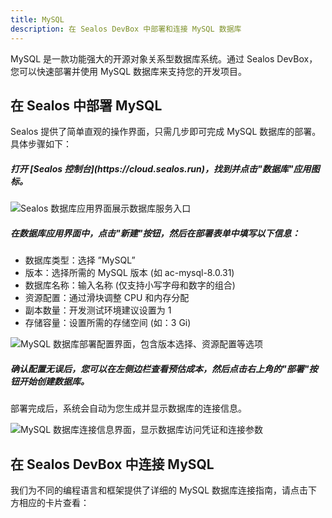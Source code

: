 ```yaml
---
title: MySQL
description: 在 Sealos DevBox 中部署和连接 MySQL 数据库
---
```


MySQL 是一款功能强大的开源对象关系型数据库系统。通过 Sealos DevBox，您可以快速部署并使用 MySQL 数据库来支持您的开发项目。

## 在 Sealos 中部署 MySQL

Sealos 提供了简单直观的操作界面，只需几步即可完成 MySQL 数据库的部署。具体步骤如下：

<div className='fd-steps [&_h5]:fd-step'>

<h5>打开 [Sealos 控制台](https://cloud.sealos.run)，找到并点击"数据库"应用图标。</h5>

![Sealos 数据库应用界面展示数据库服务入口](./images/sealos-postgresql-database-entry.zh-cn.jpg)

<h5>在数据库应用界面中，点击"新建"按钮，然后在部署表单中填写以下信息：</h5>

   - 数据库类型：选择 ”MySQL”
   - 版本：选择所需的 MySQL 版本 (如 ac-mysql-8.0.31)
   - 数据库名称：输入名称 (仅支持小写字母和数字的组合)
   - 资源配置：通过滑块调整 CPU 和内存分配
   - 副本数量：开发测试环境建议设置为 1
   - 存储容量：设置所需的存储空间 (如：3 Gi)

![MySQL 数据库部署配置界面，包含版本选择、资源配置等选项](./images/sealos-mysql-deployment-config.zh-cn.png)

<h5>确认配置无误后，您可以在左侧边栏查看预估成本，然后点击右上角的"部署"按钮开始创建数据库。</h5>

</div>

部署完成后，系统会自动为您生成并显示数据库的连接信息。

![MySQL 数据库连接信息界面，显示数据库访问凭证和连接参数](./images/sealos-mysql-connection-info.zh-cn.png)

## 在 Sealos DevBox 中连接 MySQL

我们为不同的编程语言和框架提供了详细的 MySQL 数据库连接指南，请点击下方相应的卡片查看：

<Cards>
<Card title="使用 Go 连接 MySQL" href="./mysql/go" />
<Card title="使用 Java 连接 MySQL" href="./mysql/java" />
<Card title="使用 Node.js 连接 MySQL" href="./mysql/nodejs" />
<Card title="使用 PHP 连接 MySQL" href="./mysql/php" />
<Card title="使用 Python 连接 MySQL" href="./mysql/python" />
<Card title="使用 Rust 连接 MySQL" href="./mysql/rust" />
</Cards>